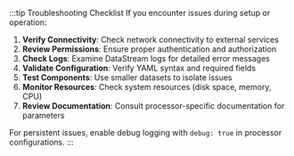 :::tip Troubleshooting Checklist
If you encounter issues during setup or operation:

1. **Verify Connectivity**: Check network connectivity to external services
2. **Review Permissions**: Ensure proper authentication and authorization
3. **Check Logs**: Examine DataStream logs for detailed error messages
4. **Validate Configuration**: Verify YAML syntax and required fields
5. **Test Components**: Use smaller datasets to isolate issues
6. **Monitor Resources**: Check system resources (disk space, memory, CPU)
7. **Review Documentation**: Consult processor-specific documentation for parameters

For persistent issues, enable debug logging with `debug: true` in processor configurations.
:::